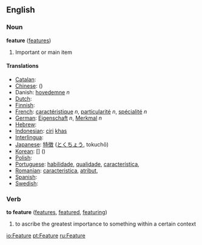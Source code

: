 ==English==

===Noun===
'''feature'''  ([[features]])
#Important or main item

====Translations====

*[[Catalan]]: [[]] '' ''
*[[Chinese]]: [[]] ()
* Danish: [[hovedemne]] ''n''
*[[Dutch]]: [[]] '' ''
*[[Finnish]]: [[]]
*[[French]]: [[caractéristique]] ''n'', [[particularité]] ''n'', [[spécialité]] ''n''
*[[German]]: [[Eigenschaft]] ''n'', [[Merkmal]] ''n''
*[[Hebrew]]: [[]] '' ''
*[[Indonesian]]: [[ciri]] [[khas]]
*[[Interlingua]]: [[]]
*[[Japanese]]: [[特徴]] ([[とくちょう]], tokuchō)
*[[Korean]]: [[]] [] ()
*[[Polish]]: [[]]
*[[Portuguese]]: [[habilidade]], [[qualidade]], [[característica]],  '' ''
*[[Romanian]]: [[caracteristica]], [[atribut]],  '' ''
*[[Spanish]]: [[]] '' ''
*[[Swedish]]: [[]] '' ''

===Verb===
'''to feature'''  ([[features]], [[featured]], [[featuring]])
#to ascribe the greatest importance to something within a certain context

[[io:Feature]]
[[pt:Feature]]
[[ru:Feature]]